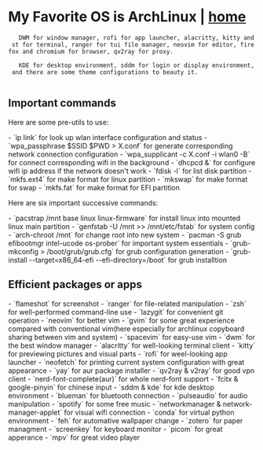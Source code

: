 = My Favorite OS is ArchLinux | [[/index|home]] =
    DWM for window manager, rofi for app launcher, alacritty, kitty and st for terminal, ranger for tui file manager, neovim for editor, firefox and chromium for browser, qv2ray for proxy.
    
    KDE for desktop environment, sddm for login or display environment, and there are some theme configurations to beauty it.
    
== Important commands ==

Here are some pre-utils to use:

- `ip link` for look up wlan interface configuration and status
- `wpa_passphrase $SSID $PWD > X.conf` for generate corresponding network connection configuration
- `wpa_supplicant -c X.conf -i wlan0 -B` for connect corresponding wifi in the background
- `dhcpcd &` for configure wifi ip address if the network doesn't work
- `fdisk -l` for list disk partition
- `mkfs.ext4` for make format for linux partition
- `mkswap` for make format for swap
- `mkfs.fat` for make format for EFI partition
 
Here are six important successive commands: 
 
- `pacstrap /mnt base linux linux-firmware` for install linux into mounted linux main partition
- `genfstab -U /mnt >> /mnt/etc/fstab` for system config
- `arch-chroot /mnt` for change root into new system
- `pacman -S grub efibootmgr intel-ucode os-prober` for important system essentials
- `grub-mkconfig > /boot/grub/grub.cfg` for grub configuration generation
- `grub-install --target=x86_64-efi --efi-directory=/boot` for grub installtion
 
== Efficient packages or apps ==

- `flameshot` for screenshot
- `ranger` for file-related manipulation
- `zsh` for well-performed command-line use
- `lazygit` for convenient git operation
- `neovim` for better vim
- `gvim` for some great experience compared with conventional vim(here especially for archlinux copyboard sharing between vim and system)
- `spacevim` for easy-use vim
- `dwm` for the best window manager
- `alacritty` for well-looking terminal client
- `kitty` for previewing pictures and visual parts
- `rofi` for weel-looking app launcher
- `neofetch` for printing current system configuration with great appearance
- `yay` for aur package installer
- `qv2ray & v2ray` for good vpn client
- `nerd-font-complete(aur)` for whole nerd-font support
- `fcitx & google-pinyin` for chinese input
- `sddm & kde` for kde desktop environment
- `blueman` for bluetooth connection
- `pulseaudio` for audio manipulation
- `spotify` for some free music
- `networkmanager & network-manager-applet` for visual wifi connection
- `conda` for virtual python environment
- `feh` for automative wallpaper change
- `zotero` for paper managment
- `screenkey` for keyboard monitor
- `picom` for great apperance
- `mpv` for great video player
